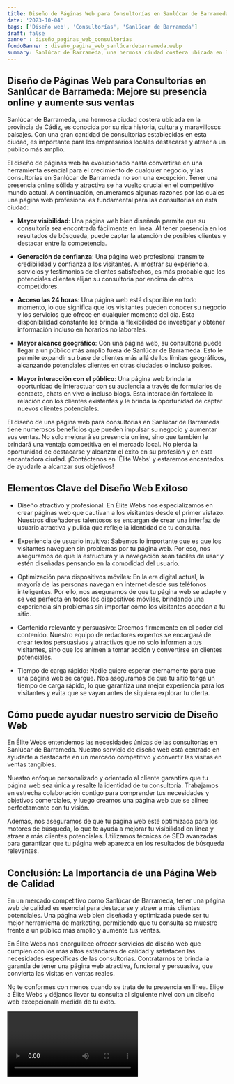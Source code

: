 ```yaml
---
title: Diseño de Páginas Web para Consultorías en Sanlúcar de Barrameda
date: '2023-10-04'
tags: ['Diseño web', 'Consultorías', 'Sanlúcar de Barrameda']
draft: false
banner : diseño_paginas_web_consultorías
fondoBanner : diseño_pagina_web_sanlúcardebarrameda.webp
summary: Sanlúcar de Barrameda, una hermosa ciudad costera ubicada en la provincia de Cádiz, es conocida por su rica historia, cultura y maravillosos paisajes. Con una gran cantidad de consultorías establecidas en esta ciudad, es importante para los empresarios locales destacarse y atraer a un público más amplio.
---
```


## Diseño de Páginas Web para Consultorías en Sanlúcar de Barrameda: Mejore su presencia online y aumente sus ventas 

Sanlúcar de Barrameda, una hermosa ciudad costera ubicada en la provincia de Cádiz, es conocida por su rica historia, cultura y maravillosos paisajes. Con una gran cantidad de consultorías establecidas en esta ciudad, es importante para los empresarios locales destacarse y atraer a un público más amplio.

El diseño de páginas web ha evolucionado hasta convertirse en una herramienta esencial para el crecimiento de cualquier negocio, y las consultorías en Sanlúcar de Barrameda no son una excepción. Tener una presencia online sólida y atractiva se ha vuelto crucial en el competitivo mundo actual. A continuación, enumeramos algunas razones por las cuales una página web profesional es fundamental para las consultorías en esta ciudad:

- **Mayor visibilidad**: Una página web bien diseñada permite que su consultoría sea encontrada fácilmente en línea. Al tener presencia en los resultados de búsqueda, puede captar la atención de posibles clientes y destacar entre la competencia.

- **Generación de confianza**: Una página web profesional transmite credibilidad y confianza a los visitantes. Al mostrar su experiencia, servicios y testimonios de clientes satisfechos, es más probable que los potenciales clientes elijan su consultoría por encima de otros competidores.

- **Acceso las 24 horas**: Una página web está disponible en todo momento, lo que significa que los visitantes pueden conocer su negocio y los servicios que ofrece en cualquier momento del día. Esta disponibilidad constante les brinda la flexibilidad de investigar y obtener información incluso en horarios no laborales.

- **Mayor alcance geográfico**: Con una página web, su consultoría puede llegar a un público más amplio fuera de Sanlúcar de Barrameda. Esto le permite expandir su base de clientes más allá de los límites geográficos, alcanzando potenciales clientes en otras ciudades o incluso países.

- **Mayor interacción con el público**: Una página web brinda la oportunidad de interactuar con su audiencia a través de formularios de contacto, chats en vivo o incluso blogs. Esta interacción fortalece la relación con los clientes existentes y le brinda la oportunidad de captar nuevos clientes potenciales.

El diseño de una página web para consultorías en Sanlúcar de Barrameda tiene numerosos beneficios que pueden impulsar su negocio y aumentar sus ventas. No solo mejorará su presencia online, sino que también le brindará una ventaja competitiva en el mercado local. No pierda la oportunidad de destacarse y alcanzar el éxito en su profesión y en esta encantadora ciudad. ¡Contáctenos en 'Élite Webs' y estaremos encantados de ayudarle a alcanzar sus objetivos!

<GifSeo />

<Cta />

## Elementos Clave del Diseño Web Exitoso

- Diseño atractivo y profesional: En Élite Webs nos especializamos en crear páginas web que cautivan a los visitantes desde el primer vistazo. Nuestros diseñadores talentosos se encargan de crear una interfaz de usuario atractiva y pulida que refleje la identidad de tu consulta.

- Experiencia de usuario intuitiva: Sabemos lo importante que es que los visitantes naveguen sin problemas por tu página web. Por eso, nos aseguramos de que la estructura y la navegación sean fáciles de usar y estén diseñadas pensando en la comodidad del usuario.

- Optimización para dispositivos móviles: En la era digital actual, la mayoría de las personas navegan en internet desde sus teléfonos inteligentes. Por ello, nos aseguramos de que tu página web se adapte y se vea perfecta en todos los dispositivos móviles, brindando una experiencia sin problemas sin importar cómo los visitantes accedan a tu sitio.

- Contenido relevante y persuasivo: Creemos firmemente en el poder del contenido. Nuestro equipo de redactores expertos se encargará de crear textos persuasivos y atractivos que no solo informen a tus visitantes, sino que los animen a tomar acción y convertirse en clientes potenciales.

- Tiempo de carga rápido: Nadie quiere esperar eternamente para que una página web se cargue. Nos aseguramos de que tu sitio tenga un tiempo de carga rápido, lo que garantiza una mejor experiencia para los visitantes y evita que se vayan antes de siquiera explorar tu oferta.

## Cómo puede ayudar nuestro servicio de Diseño Web

En Élite Webs entendemos las necesidades únicas de las consultorías en Sanlúcar de Barrameda. Nuestro servicio de diseño web está centrado en ayudarte a destacarte en un mercado competitivo y convertir las visitas en ventas tangibles.

Nuestro enfoque personalizado y orientado al cliente garantiza que tu página web sea única y resalte la identidad de tu consultoría. Trabajamos en estrecha colaboración contigo para comprender tus necesidades y objetivos comerciales, y luego creamos una página web que se alinee perfectamente con tu visión.

Además, nos aseguramos de que tu página web esté optimizada para los motores de búsqueda, lo que te ayuda a mejorar tu visibilidad en línea y atraer a más clientes potenciales. Utilizamos técnicas de SEO avanzadas para garantizar que tu página web aparezca en los resultados de búsqueda relevantes.

## Conclusión: La Importancia de una Página Web de Calidad

En un mercado competitivo como Sanlúcar de Barrameda, tener una página web de calidad es esencial para destacarse y atraer a más clientes potenciales. Una página web bien diseñada y optimizada puede ser tu mejor herramienta de marketing, permitiendo que tu consulta se muestre frente a un público más amplio y aumente tus ventas.

En Élite Webs nos enorgullece ofrecer servicios de diseño web que cumplen con los más altos estándares de calidad y satisfacen las necesidades específicas de las consultorías. Contratarnos te brinda la garantía de tener una página web atractiva, funcional y persuasiva, que convierta las visitas en ventas reales.

No te conformes con menos cuando se trata de tu presencia en línea. Elige a Élite Webs y déjanos llevar tu consulta al siguiente nivel con un diseño web excepcionala medida de tu éxito.

<Video />

<CtaBot job='Consultorías' city='Sanlúcar de Barrameda'/>

<Gmaps query='Sanlúcar de Barrameda+españa+maps' />